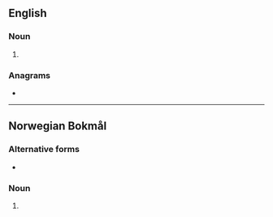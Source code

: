 ==English==

===Noun===
{{en-noun}}

# {{alternative spelling of|partier|lang=en}}

===Anagrams===
* {{anagrams|en|petrary}}

----

==Norwegian Bokmål==

===Alternative forms===
* {{l|nb|party}}

===Noun===
{{head|nb|noun form|g=n}}

# {{inflection of|party||indef|p|lang=nb}}